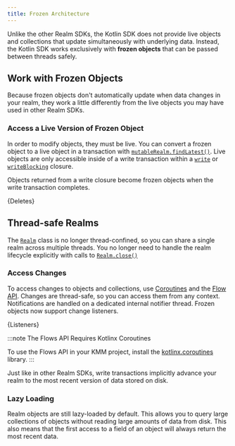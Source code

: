 ```yaml
---
title: Frozen Architecture
---
```


Unlike the other Realm SDKs, the Kotlin SDK
does not provide live objects and collections that
update simultaneously with underlying data. Instead,
the Kotlin SDK works exclusively with **frozen objects**
that can be passed between threads safely.

## Work with Frozen Objects

Because frozen objects don't automatically update when data changes
in your realm, they work a little differently from the live objects
you may have used in other Realm SDKs.

### Access a Live Version of Frozen Object

In order to modify objects, they must be live. You can convert a frozen
object to a live object in a transaction with [`mutableRealm.findLatest()`](https://docs.mongodb.com/realm-sdks/kotlin/latest/library-base/-realm%20-kotlin%20-multiplatform%20-s-d-k/io.realm/-mutable-realm/find-latest.html).
Live objects are only accessible inside of a write transaction within
a [`write`](https://docs.mongodb.com/realm-sdks/kotlin/latest/library-base/-realm%20-kotlin%20-multiplatform%20-s-d-k/io.realm/-realm/write.html)
or [`writeBlocking`](https://docs.mongodb.com/realm-sdks/kotlin/latest/library-base/-realm%20-kotlin%20-multiplatform%20-s-d-k/io.realm/-realm/write-blocking.html)
closure.

Objects returned from a write closure become frozen objects when the
write transaction completes.

<CodeBlock language="kotlin">{Deletes}</CodeBlock>

## Thread-safe Realms

The [`Realm`](https://docs.mongodb.com/realm-sdks/kotlin/latest/library-base/-realm%20-kotlin%20-multiplatform%20-s-d-k/io.realm/-realm/index.html)
class is no longer thread-confined, so you can share a single realm
across multiple threads. You no longer need to handle the realm
lifecycle explicitly with calls to
[`Realm.close()`](https://docs.mongodb.com/realm-sdks/kotlin/latest/library-base/-realm%20-kotlin%20-multiplatform%20-s-d-k/io.realm/-realm/close.html)

### Access Changes

To access changes to objects and collections, use
[Coroutines](https://kotlinlang.org/docs/coroutines-overview.html)
and the [Flow API](https://kotlinlang.org/docs/flow.html). Changes
are thread-safe, so you can access them from any context. Notifications
are handled on a dedicated internal notifier thread. Frozen objects now
support change listeners.

<CodeBlock language="kotlin">{Listeners}</CodeBlock>

:::note The Flows API Requires Kotlinx Coroutines

To use the Flows API in your KMM project, install the
[kotlinx.coroutines](https://github.com/Kotlin/kotlinx.coroutines#multiplatform)
library.
:::

Just like in other Realm SDKs, write transactions implicitly
advance your realm to the most recent version of data stored on disk.

### Lazy Loading

Realm objects are still lazy-loaded by default. This allows
you to query large collections of objects without reading large amounts
of data from disk. This also means that the first access to
a field of an object will always return the most recent data.
